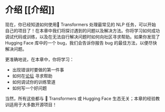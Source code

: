 # 介绍 [[介绍]]

现在，你已经知道如何使用🤗 Transformers 处理最常见的 NLP 任务，可以开始自己的项目了！在本章中我们将探讨遇到的问题以及解决方法。你将学习如何成功调试代码或训练，以及在无法自行解决问题时如何向社区寻求帮助。如果你发现了 Hugging Face 库中的一个 bug，我们会告诉你报告 bug 的最佳方法，以便尽快解决问题。

更准确地说，在本章中，你将学习：

- 出现错误时要做的第一件事
- 如何在[论坛](https://discuss.huggingface.co) 寻求帮助 
- 如何调试你的训练管道
- 如何写一个好问题

当然，所有这些都与 🤗 Transformers 或 Hugging Face 生态无关；本章的经验教训适用于大多数开源项目！
